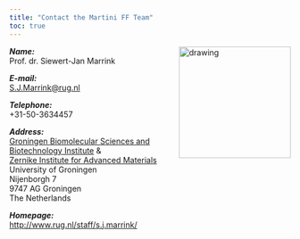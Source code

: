 ```yaml
---
title: "Contact the Martini FF Team"
toc: true
---
```


***Name:***        <img src="sjmarrink.jpg" alt="drawing" width="200" align='right'/> \
Prof. dr. Siewert-Jan Marrink    

***E-mail:*** \
[S.J.Marrink@rug.nl](S.J.Marrink@rug.nl)

***Telephone:*** \
+31-50-3634457

***Address:*** \
[Groningen Biomolecular Sciences and Biotechnology Institute](http://www.rug.nl/research/gbb/) & \
[Zernike Institute for Advanced Materials](http://www.rug.nl/research/zernike/) \
University of Groningen  \
Nijenborgh 7 \
9747 AG  Groningen \
The Netherlands  \  

***Homepage:*** \
[http://www.rug.nl/staff/s.j.marrink/](http://www.rug.nl/staff/s.j.marrink/ )